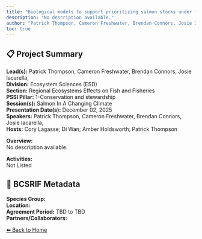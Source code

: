 ```yaml
---
title: "Biological models to support prioritizing salmon stocks under future climates"
description: "No description available."
author: "Patrick Thompson, Cameron Freshwater, Brendan Connors, Josie Iacarella, "
toc: true
---
```


## 📋 Project Summary

**Lead(s):** Patrick Thompson, Cameron Freshwater, Brendan Connors, Josie Iacarella,   
**Division:** Ecosystem Sciences (ESD)  
**Section:** Regional Ecosystems Effects on Fish and Fisheries  
**PSSI Pillar:** 1-Conservation and stewardship  
**Session(s):** Salmon In A Changing Climate  
**Presentation Date(s):** December 02, 2025  
**Speakers:** Patrick Thompson, Cameron Freshwater, Brendan Connors, Josie Iacarella,   
**Hosts:** Cory Lagasse; Di Wan; Amber Holdsworth; Patrick Thompson  

**Overview:**  
No description available.   

**Activities:**  
Not Listed

## 🧬 BCSRIF Metadata

**Species Group:**   
**Location:**   
**Agreement Period:** TBD to TBD  
**Partners/Collaborators:**   

[⬅ Back to Home](../index.qmd)
